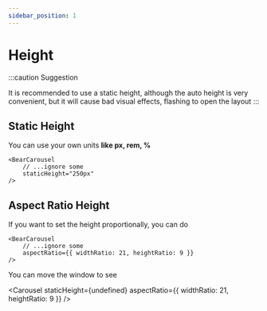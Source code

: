 ```yaml
---
sidebar_position: 1
---
```




# Height

:::caution Suggestion

It is recommended to use a static height, although the auto height is very convenient, but it will cause bad visual effects, flashing to open the layout
:::


## Static Height
You can use your own units **like px, rem, %**

```tsx
<BearCarousel
    // ...ignore some 
    staticHeight="250px"
/>
```

<Carousel/>

## Aspect Ratio Height

If you want to set the height proportionally, you can do

```tsx
<BearCarousel 
    // ...ignore some 
    aspectRatio={{ widthRatio: 21, heightRatio: 9 }}
/>
```

You can move the window to see

<Carousel
    staticHeight={undefined}
    aspectRatio={{ widthRatio: 21, heightRatio: 9 }}
/>
